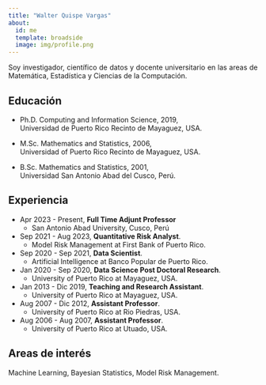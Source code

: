 ```yaml
---
title: "Walter Quispe Vargas"
about: 
  id: me
  template: broadside
  image: img/profile.png
---
```


<style>
body {
text-align: justify}
</style>


:::{#me}

Soy investigador, científico de datos y docente universitario en las areas de Matemática, Estadística y Ciencias de la Computación.

## Educación

- Ph.D. Computing and Information Science, 2019, <br /> Universidad de Puerto Rico Recinto de Mayaguez, USA.

- M.Sc. Mathematics and Statistics, 2006, <br /> Universidad of Puerto Rico Recinto de Mayaguez, USA.

- B.Sc. Mathematics and Statistics, 2001, <br />  Universidad San Antonio Abad del Cusco, Perú.


## Experiencia

-   Apr 2023 - Present, **Full Time Adjunt Professor**
    -   San Antonio Abad University, Cusco, Perú

-   Sep 2021 - Aug 2023, **Quantitative Risk Analyst**.
    -   Model Risk Management at First Bank of Puerto Rico.

-   Sep 2020 - Sep 2021, **Data Scientist**.
    -   Artificial Intelligence at Banco Popular de Puerto Rico.

-   Jan 2020 - Sep 2020, **Data Science Post Doctoral Research**.
    -   University of Puerto Rico at Mayaguez, USA.

-   Jan 2013 - Dic 2019, **Teaching and Research Assistant**.
    -   University of Puerto Rico at Mayaguez, USA.
    
-   Aug 2007 - Dic 2012, **Assistant Professor**.
    -   University of Puerto Rico at Rio Piedras, USA.  
    
-   Aug 2006 - Aug 2007, **Assistant Professor**.
    -   University of Puerto Rico at Utuado, USA.


## Areas de interés

Machine Learning, Bayesian Statistics, Model Risk Management.

:::

